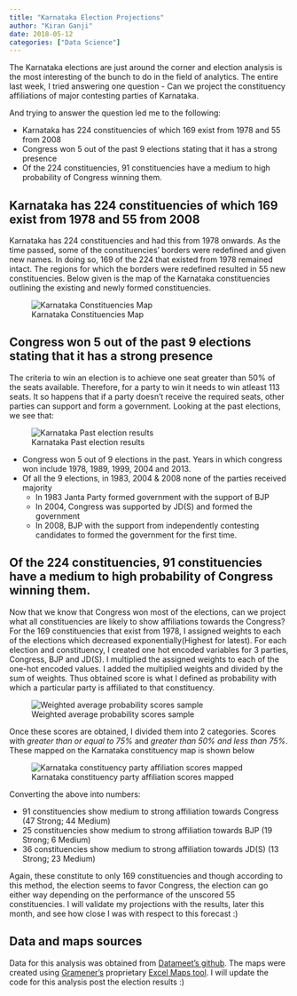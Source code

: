 ```yaml
---
title: "Karnataka Election Projections"
author: "Kiran Ganji"
date: 2018-05-12
categories: ["Data Science"]
---
```


The Karnataka elections are just around the corner and election analysis is the most interesting of the bunch to do in the field of analytics. The entire last week, I tried answering one question - Can we project the constituency affiliations of major contesting parties of Karnataka.

And trying to answer the question led me to the following:

- Karnataka has 224 constituencies of which 169 exist from 1978 and 55 from 2008
- Congress won 5 out of the past 9 elections stating that it has a strong presence
- Of the 224 constituencies, 91 constituencies have a medium to high probability of Congress winning them.

## Karnataka has 224 constituencies of which 169 exist from 1978 and 55 from 2008

Karnataka has 224 constituencies and had this from 1978 onwards. As the time passed, some of the constituencies' borders were redefined and given new names. In doing so, 169 of the 224 that existed from 1978 remained intact. The regions for which the borders were redefined resulted in 55 new constituencies. Below given is the map of the Karnataka constituencies outlining the existing and newly formed constituencies.

![Karnataka Constituencies Map](/img/Karnataka_Constituencies.png)

## Congress won 5 out of the past 9 elections stating that it has a strong presence

The criteria to win an election is to achieve one seat greater than 50% of the seats available. Therefore, for a party to win it needs to win atleast 113 seats. It so happens that if a party doesn't receive the required seats, other parties can support and form a government. Looking at the past elections, we see that:

![Karnataka Past election results](/img/Karnataka_Past_Elections.png)

- Congress won 5 out of 9 elections in the past. Years in which congress won include 1978, 1989, 1999, 2004 and 2013. 
- Of all the 9 elections, in 1983, 2004 & 2008 none of the parties received majority
	- In 1983 Janta Party formed government with the support of BJP
	- In 2004, Congress was supported by JD(S) and formed the government
	- In 2008, BJP with the support from independently contesting candidates to formed the government for the first time.



## Of the 224 constituencies, 91 constituencies have a medium to high probability of Congress winning them.

Now that we know that Congress won most of the elections, can we project what all constituencies are likely to show affiliations towards the Congress? For the 169 constituencies that exist from 1978, I assigned weights to each of the elections which decreased exponentially(Highest for latest).  For each election and constituency, I created one hot encoded variables for 3 parties, Congress, BJP and JD(S). I multiplied the assigned weights to each of the one-hot encoded values. I added the multiplied weights and divided by the sum of weights. Thus obtained score is what I defined as probability with which a particular party is affiliated to that constituency.

![Weighted average probability scores sample](/img/prbob_scores.PNG)

Once these scores are obtained, I divided them into 2 categories. Scores with *greater than or equal to 75%* and *greater than 50% and less than 75%*. These mapped on the Karnataka constituency map is shown below 

![Karnataka constituency party affiliation scores mapped](/img/Karnataka_Seat_Projections.png)

Converting the above into numbers:

- 91 constituencies show medium to strong affiliation towards Congress (47 Strong; 44 Medium)
- 25 constituencies show medium to strong affiliation towards BJP (19 Strong; 6 Medium)
- 36 constituencies show medium to strong affiliation towards JD(S) (13 Strong; 23 Medium)

Again, these constitute to only 169 constituencies and though according to this method, the election seems to favor Congress, the election can go either way depending on the performance of the unscored 55 constituencies. I will validate my projections with the results, later this month, and see how close I was with respect to this forecast :)

## Data and maps sources

Data for this analysis was obtained from [Datameet's github](https://github.com/datameet/india-election-data/tree/master/assembly-elections). The maps were created using [Gramener's](https://gramener.com/) proprietary [Excel Maps tool](https://gramener.com/indiamap/). I will update the code for this analysis post the election results :)